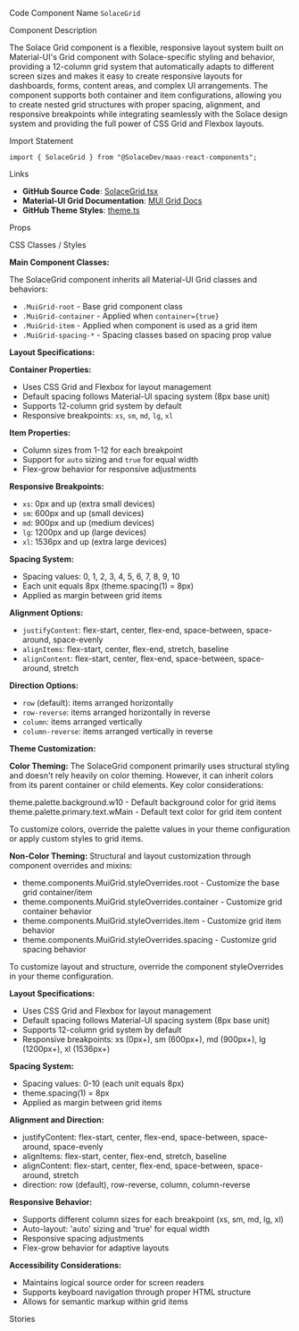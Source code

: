 
<Meta of={SolaceGridStories} />

<Title>Grid</Title>

<Description of={SolaceGridStories} />

<Subtitle>Code Component Name</Subtitle>
`SolaceGrid`

<Subtitle>Component Description</Subtitle>

The Solace Grid component is a flexible, responsive layout system built on Material-UI's Grid component with Solace-specific styling and behavior, providing a 12-column grid system that automatically adapts to different screen sizes and makes it easy to create responsive layouts for dashboards, forms, content areas, and complex UI arrangements. The component supports both container and item configurations, allowing you to create nested grid structures with proper spacing, alignment, and responsive breakpoints while integrating seamlessly with the Solace design system and providing the full power of CSS Grid and Flexbox layouts.

<Subtitle>Import Statement</Subtitle>

```tsx
import { SolaceGrid } from "@SolaceDev/maas-react-components";
```

<Subtitle>Links</Subtitle>

- **GitHub Source Code**: [SolaceGrid.tsx](https://github.com/SolaceDev/maas-react-components/blob/main/src/components/layout/SolaceGrid.tsx)
- **Material-UI Grid Documentation**: <a href="https://mui.com/material-ui/react-grid/" target="_blank">MUI Grid Docs</a>
- **GitHub Theme Styles**: <a href="https://github.com/SolaceDev/maas-react-components/blob/main/src/resources/theme.ts" target="_blank">theme.ts</a>

<Subtitle>Props</Subtitle>

<ArgTypes of={SolaceGridStories} />

<Subtitle>CSS Classes / Styles</Subtitle>

**Main Component Classes:**

The SolaceGrid component inherits all Material-UI Grid classes and behaviors:

- `.MuiGrid-root` - Base grid component class
- `.MuiGrid-container` - Applied when `container={true}`
- `.MuiGrid-item` - Applied when component is used as a grid item
- `.MuiGrid-spacing-*` - Spacing classes based on spacing prop value

**Layout Specifications:**

**Container Properties:**

- Uses CSS Grid and Flexbox for layout management
- Default spacing follows Material-UI spacing system (8px base unit)
- Supports 12-column grid system by default
- Responsive breakpoints: `xs`, `sm`, `md`, `lg`, `xl`

**Item Properties:**

- Column sizes from 1-12 for each breakpoint
- Support for `auto` sizing and `true` for equal width
- Flex-grow behavior for responsive adjustments

**Responsive Breakpoints:**

- `xs`: 0px and up (extra small devices)
- `sm`: 600px and up (small devices)
- `md`: 900px and up (medium devices)
- `lg`: 1200px and up (large devices)
- `xl`: 1536px and up (extra large devices)

**Spacing System:**

- Spacing values: 0, 1, 2, 3, 4, 5, 6, 7, 8, 9, 10
- Each unit equals 8px (theme.spacing(1) = 8px)
- Applied as margin between grid items

**Alignment Options:**

- `justifyContent`: flex-start, center, flex-end, space-between, space-around, space-evenly
- `alignItems`: flex-start, center, flex-end, stretch, baseline
- `alignContent`: flex-start, center, flex-end, space-between, space-around, stretch

**Direction Options:**

- `row` (default): items arranged horizontally
- `row-reverse`: items arranged horizontally in reverse
- `column`: items arranged vertically
- `column-reverse`: items arranged vertically in reverse

**Theme Customization:**

**Color Theming:**
The SolaceGrid component primarily uses structural styling and doesn't rely heavily on color theming. However, it can inherit colors from its parent container or child elements. Key color considerations:

<div style={{ display: "flex", alignItems: "center", margin: "8px 0" }}>
	<div
		style={{
			width: "16px",
			height: "16px",
			backgroundColor: "#FFFFFF",
			border: "1px solid rgba(0,0,0,0.2)",
			borderRadius: "3px",
			marginRight: "8px"
		}}
	></div>
	<span>theme.palette.background.w10 - Default background color for grid items</span>
</div>
<div style={{ display: "flex", alignItems: "center", margin: "8px 0" }}>
	<div
		style={{
			width: "16px",
			height: "16px",
			backgroundColor: "#273749",
			border: "1px solid rgba(0,0,0,0.2)",
			borderRadius: "3px",
			marginRight: "8px"
		}}
	></div>
	<span>theme.palette.primary.text.wMain - Default text color for grid item content</span>
</div>

To customize colors, override the palette values in your theme configuration or apply custom styles to grid items.

**Non-Color Theming:**
Structural and layout customization through component overrides and mixins:

- theme.components.MuiGrid.styleOverrides.root - Customize the base grid container/item
- theme.components.MuiGrid.styleOverrides.container - Customize grid container behavior
- theme.components.MuiGrid.styleOverrides.item - Customize grid item behavior
- theme.components.MuiGrid.styleOverrides.spacing - Customize grid spacing behavior

To customize layout and structure, override the component styleOverrides in your theme configuration.

**Layout Specifications:**

- Uses CSS Grid and Flexbox for layout management
- Default spacing follows Material-UI spacing system (8px base unit)
- Supports 12-column grid system by default
- Responsive breakpoints: xs (0px+), sm (600px+), md (900px+), lg (1200px+), xl (1536px+)

**Spacing System:**

- Spacing values: 0-10 (each unit equals 8px)
- theme.spacing(1) = 8px
- Applied as margin between grid items

**Alignment and Direction:**

- justifyContent: flex-start, center, flex-end, space-between, space-around, space-evenly
- alignItems: flex-start, center, flex-end, stretch, baseline
- alignContent: flex-start, center, flex-end, space-between, space-around, stretch
- direction: row (default), row-reverse, column, column-reverse

**Responsive Behavior:**

- Supports different column sizes for each breakpoint (xs, sm, md, lg, xl)
- Auto-layout: 'auto' sizing and 'true' for equal width
- Responsive spacing adjustments
- Flex-grow behavior for adaptive layouts

**Accessibility Considerations:**

- Maintains logical source order for screen readers
- Supports keyboard navigation through proper HTML structure
- Allows for semantic markup within grid items

<Subtitle>Stories</Subtitle>

<CustomStories />
